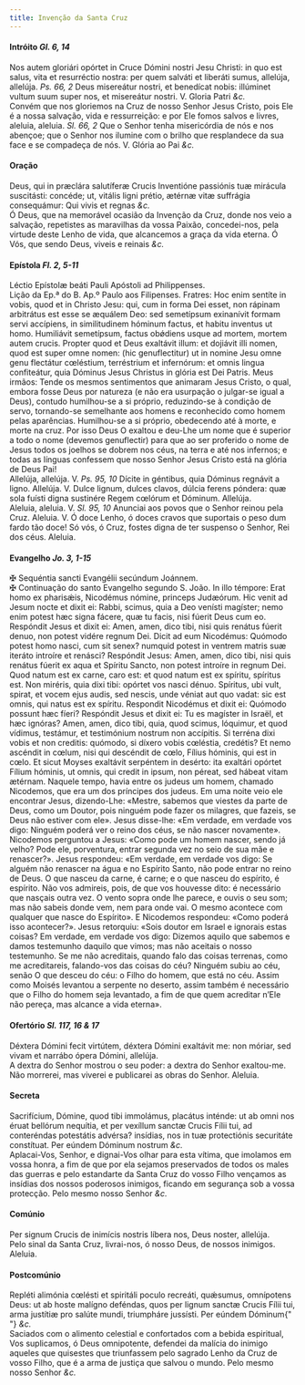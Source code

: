 ```yaml
---
title: Invenção da Santa Cruz
---
```


<h4 class="text-center">
  Intróito <em>Gl. 6, 14</em>
</h4>
<div class="grid grid-cols-2 gap-5">
  <span class="text-justify">
    Nos autem gloriári opórtet in Cruce Dómini nostri Jesu Christi: in quo est
    salus, vita et resurréctio nostra: per quem salváti et liberáti sumus,
    allelúja, allelúja. <em>Ps. 66, 2</em> Deus misereátur nostri, et benedícat
    nobis: illúminet vultum suum super nos, et misereátur nostri. V. Gloria
    Patri <em>&c.</em>
  </div>
  <span class="text-justify">
    Convém que nos gloriemos na Cruz de nosso Senhor Jesus Cristo, pois Ele é a
    nossa salvação, vida e ressurreição: e por Ele fomos salvos e livres,
    aleluia, aleluia. <em>Sl. 66, 2</em> Que o Senhor tenha misericórdia de nós
    e nos abençoe; que o Senhor nos ilumine com o brilho que resplandece da sua
    face e se compadeça de nós. V. Glória ao Pai <em>&c.</em>
  </span>
</div>

<h4 class="text-center">Oração</h4>
<div class="grid grid-cols-2 gap-5">
  <span class="text-justify">
    Deus, qui in præclára salutíferæ Crucis Inventióne passiónis tuæ mirácula
    suscitásti: concéde; ut, vitális ligni prétio, ætérnæ vitæ suffrágia
    consequámur: Qui vivis et regnas <em>&c.</em>
  </div>
  <span class="text-justify">
    Ó Deus, que na memorável ocasião da Invenção da Cruz, donde nos veio a
    salvação, repetistes as maravilhas da vossa Paixão, concedei-nos, pela
    virtude deste Lenho de vida, que alcancemos a graça da vida eterna. Ó Vós,
    que sendo Deus, viveis e reinais <em>&c.</em>
  </span>
</div>

<h4 class="text-center">
  Epístola <em>Fl. 2, 5-11</em>
</h4>
<div class="grid grid-cols-2 gap-5">
  <span class="text-justify">
    Léctio Epístolæ beáti Pauli Apóstoli ad Philippenses.
  </div>
  <span class="text-justify">
    Lição da Ep.ª do B. Ap.º Paulo aos Filipenses.
  </div>
  <span class="text-justify">
    Fratres: Hoc enim sentíte in vobis, quod et in Christo Jesu: qui, cum in
    forma Dei esset, non rápinam arbitrátus est esse se æquálem Deo: sed
    semetípsum exinanívit formam servi accípiens, in similitudinem hóminum
    factus, et habitu inventus ut homo. Humiliávit semetípsum, factus obǿdiens
    usque ad mortem, mortem autem crucis. Propter quod et Deus exaltávit illum:
    et dojiávit illi nomen, quod est super omne nomen: (hic genuflectitur) ut in
    nomine Jesu omne genu flectátur cœléstium, terréstrium et infernórum: et
    omnis lingua confiteátur, quia Dóminus Jesus Christus in glória est Dei
    Patris.
  </div>
  <span class="text-justify">
    Meus irmãos: Tende os mesmos sentimentos que animaram Jesus Cristo, o qual,
    embora fosse Deus por natureza (e não era usurpação o julgar-se igual a
    Deus), contudo humilhou-se a si próprio, reduzindo-se à condição de servo,
    tornando-se semelhante aos homens e reconhecido como homem pelas aparências.
    Humilhou-se a si próprio, obedecendo até à morte, e morte na cruz. Por isso
    Deus O exaltou e deu-Lhe um nome que é superior a todo o nome (devemos
    genuflectir) para que ao ser proferido o nome de Jesus todos os joelhos se
    dobrem nos céus, na terra e até nos infernos; e todas as línguas confessem
    que nosso Senhor Jesus Cristo está na glória de Deus Pai!
  </span>
</div>

<div class="grid grid-cols-2 gap-5">
  <span class="text-justify">
    Allelúja, allelúja. V. <em>Ps. 95, 10</em> Dícite in géntibus, quia Dóminus
    regnávit a ligno. Allelúja. V. Dulce lignum, dulces clavos, dúlcia ferens
    póndera: quæ sola fuísti digna sustinére Regem cœlórum et Dóminum. Allelúja.
  </div>
  <span class="text-justify">
    Aleluia, aleluia. V. <em>Sl. 95, 10</em> Anunciai aos povos que o Senhor
    reinou pela Cruz. Aleluia. V. Ó doce Lenho, ó doces cravos que suportais o
    peso dum fardo tão doce! Só vós, ó Cruz, fostes digna de ter suspenso o
    Senhor, Rei dos céus. Aleluia.
  </span>
</div>

<h4 class="text-center">
  Evangelho <em>Jo. 3, 1-15</em>
</h4>
<div class="grid grid-cols-2 gap-5">
  <span class="text-justify">
    <span class="text-danger">&#10016;</span> Sequéntia sancti Evangélii
    secúndum Joánnem.
  </div>
  <span class="text-justify">
    <span class="text-danger">&#10016;</span> Continuação do santo Evangelho
    segundo S. João.
  </div>
  <span class="text-justify">
    In illo témpore: Erat homo ex pharisǽis, Nicodémus nómine, princeps
    Judæórum. Hic venit ad Jesum nocte et dixit ei: Rabbi, scimus, quia a Deo
    venísti magíster; nemo enim potest hæc signa fácere, quæ tu facis, nisi
    fúerit Deus cum eo. Respóndit Jesus et dixit ei: Amen, amen, dico tibi, nisi
    quis renátus fúerit denuo, non potest vidére regnum Dei. Dicit ad eum
    Nicodémus: Quómodo potest homo nasci, cum sit senex? numquid potest in
    ventrem matris suæ iteráto introíre et renásci? Respóndit Jesus: Amen, amen,
    dico tibi, nisi quis renátus fúerit ex aqua et Spíritu Sancto, non potest
    introíre in regnum Dei. Quod natum est ex carne, caro est: et quod natum est
    ex spíritu, spíritus est. Non miréris, quia dixi tibi: opórtet vos nasci
    dénuo. Spíritus, ubi vult, spirat, et vocem ejus audis, sed nescis, unde
    véniat aut quo vadat: sic est omnis, qui natus est ex spíritu. Respondit
    Nicodémus et dixit ei: Quómodo possunt hæc fíeri? Respóndit Jesus et dixit
    ei: Tu es magíster in Israël, et hæc ignóras? Amen, amen, dico tibi, quia,
    quod scimus, lóquimur, et quod vídimus, testámur, et testimónium nostrum non
    accípitis. Si terréna dixi vobis et non creditis: quómodo, si díxero vobis
    cœléstia, credétis? Et nemo ascéndit in cœlum, nisi qui descéndit de cœlo,
    Fílius hóminis, qui est in cœlo. Et sicut Moyses exaltávit serpéntem in
    desérto: ita exaltári opórtet Fílium hóminis, ut omnis, qui credit in ipsum,
    non péreat, sed hábeat vitam ætérnam.
  </div>
  <span class="text-justify">
    Naquele tempo, havia entre os judeus um homem, chamado Nicodemos, que era um
    dos príncipes dos judeus. Em uma noite veio ele encontrar Jesus,
    dizendo-Lhe: «Mestre, sabemos que viestes da parte de Deus, como um Doutor,
    pois ninguém pode fazer os milagres, que fazeis, se Deus não estiver com
    ele». Jesus disse-lhe: «Em verdade, em verdade vos digo: Ninguém poderá ver
    o reino dos céus, se não nascer novamente». Nicodemos perguntou a Jesus:
    «Como pode um homem nascer, sendo já velho? Pode ele, porventura, entrar
    segunda vez no seio de sua mãe e renascer?». Jesus respondeu: «Em verdade,
    em verdade vos digo: Se alguém não renascer na água e no Espírito Santo, não
    pode entrar no reino de Deus. O que nasceu da carne, é carne; e o que nasceu
    do espírito, é espírito. Não vos admireis, pois, de que vos houvesse dito: é
    necessário que nasçais outra vez. O vento sopra onde lhe parece, e ouvis o
    seu som; mas não sabeis donde vem, nem para onde vai. O mesmo acontece com
    qualquer que nasce do Espírito». E Nicodemos respondeu: «Como poderá isso
    acontecer?». Jesus retorquiu: «Sois doutor em Israel e ignorais estas
    coisas? Em verdade, em verdade vos digo: Dizemos aquilo que sabemos e damos
    testemunho daquilo que vimos; mas não aceitais o nosso testemunho. Se me não
    acreditais, quando falo das coisas terrenas, como me acreditareis,
    falando-vos das coisas do céu? Ninguém subiu ao céu, senão O que desceu do
    céu: o Filho do homem, que está no céu. Assim como Moisés levantou a
    serpente no deserto, assim também é necessário que o Filho do homem seja
    levantado, a fim de que quem acreditar n’Ele não pereça, mas alcance a vida
    eterna».
  </span>
</div>

<h4 class="text-center">
  Ofertório <em>Sl. 117, 16 & 17</em>
</h4>
<div class="grid grid-cols-2 gap-5">
  <span class="text-justify">
    Déxtera Dómini fecit virtútem, déxtera Dómini exaltávit me: non móriar, sed
    vivam et narrábo ópera Dómini, allelúja.
  </div>
  <span class="text-justify">
    A dextra do Senhor mostrou o seu poder: a dextra do Senhor exaltou-me. Não
    morrerei, mas viverei e publicarei as obras do Senhor. Aleluia.
  </span>
</div>

<h4 class="text-center">Secreta</h4>
<div class="grid grid-cols-2 gap-5">
  <span class="text-justify">
    Sacrifícium, Dómine, quod tibi immolámus, placátus inténde: ut ab omni nos
    éruat bellórum nequítia, et per vexíllum sanctæ Crucis Fílii tui, ad
    conteréndas potestátis advérsa? insídias, nos in tuæ protectiónis securitáte
    constítuat. Per eúndem Dóminum nostrum <em>&c.</em>
  </div>
  <span class="text-justify">
    Aplacai-Vos, Senhor, e dignai-Vos olhar para esta vítima, que imolamos em
    vossa honra, a fim de que por ela sejamos preservados de todos os males das
    guerras e pelo estandarte da Santa Cruz do vosso Filho vençamos as insídias
    dos nossos poderosos inimigos, ficando em segurança sob a vossa protecção.
    Pelo mesmo nosso Senhor <em>&c.</em>
  </span>
</div>

<h4 class="text-center">Comúnio</h4>
<div class="grid grid-cols-2 gap-5">
  <span class="text-justify">
    Per signum Crucis de inimícis nostris líbera nos, Deus noster, allelúja.
  </div>
  <span class="text-justify">
    Pelo sinal da Santa Cruz, livrai-nos, ó nosso Deus, de nossos inimigos.
    Aleluia.
  </span>
</div>

<h4 class="text-center">Postcomúnio</h4>
<div class="grid grid-cols-2 gap-5">
  <span class="text-justify">
    Repléti alimónia cœlésti et spiritáli poculo recreáti, quǽsumus, omnípotens
    Deus: ut ab hoste malígno deféndas, quos per lignum sanctæ Crucis Fílii tui,
    arma justítiæ pro salúte mundi, triumpháre jussísti. Per eúndem Dóminum{" "}
    <em>&c.</em>
  </div>
  <span class="text-justify">
    Saciados com o alimento celestial e confortados com a bebida espiritual, Vos
    suplicamos, ó Deus omnipotente, defendei da malícia do inimigo aqueles que
    quisestes que triunfassem pelo sagrado Lenho da Cruz de vosso Filho, que é a
    arma de justiça que salvou o mundo. Pelo mesmo nosso Senhor <em>&c.</em>
  </span>
</div>
